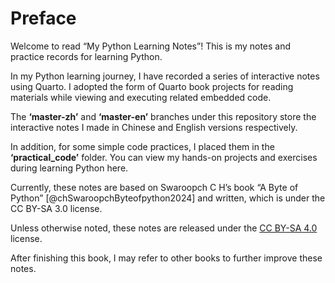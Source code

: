 # Preface {.unnumbered}

Welcome to read "My Python Learning Notes"! This is my notes and practice records for learning Python.

In my Python learning journey, I have recorded a series of interactive notes using Quarto. I adopted the form of Quarto book projects for reading materials while viewing and executing related embedded code.

The **'master-zh'** and **'master-en'** branches under this repository store the interactive notes I made in Chinese and English versions respectively.   

In addition, for some simple code practices, I placed them in the **‘practical_code’** folder. You can view my hands-on projects and exercises during learning Python here.

Currently, these notes are based on Swaroopch C H's book "A Byte of Python" [@chSwaroopchByteofpython2024] and written, which is under the CC BY-SA 3.0 license.

Unless otherwise noted, these notes are released under the [CC BY-SA 4.0](LICENSE) license.

After finishing this book, I may refer to other books to further improve these notes.